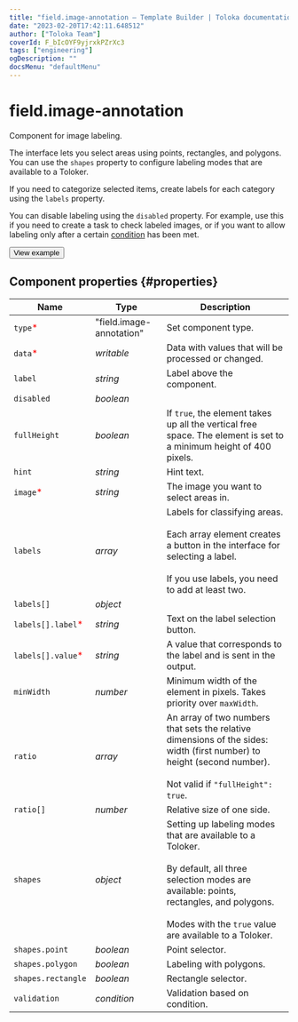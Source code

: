 ```yaml
---
title: "field.image-annotation — Template Builder | Toloka documentation"
date: "2023-02-20T17:42:11.648512"
author: ["Toloka Team"]
coverId: F_bIcOYF9yjrxkPZrXc3
tags: ["engineering"]
ogDescription: ""
docsMenu: "defaultMenu"
---
```



# field.image-annotation

Component for image labeling.

The interface lets you select areas using points, rectangles, and polygons. You can use the `shapes` property to configure labeling modes that are available to a Toloker.

If you need to categorize selected items, create labels for each category using the `labels` property.

You can disable labeling using the `disabled` property. For example, use this if you need to create a task to check labeled images, or if you want to allow labeling only after a certain [condition](/docs-new/template-builder/reference/helper.if) has been met.

<Button themeColor="light" view="default" size="l" type="link" url="https://ya.cc/t/rDD6zD5S3tyzeb">View example</Button>

## Component properties {#properties}

**Name** | **Type** | **Description**
----- | ----- | -----
`type`<span style="color: red">\*</span> | "field.image-annotation" | Set component type.
`data`<span style="color: red">\*</span> | _writable_ | Data with values that will be processed or changed.
`label` | _string_ | Label above the component.
`disabled` | _boolean_ | <FieldImageAnnotationTable1/>
`fullHeight` | _boolean_ | If `true`, the element takes up all the vertical free space. The element is set to a minimum height of 400 pixels.
`hint` | _string_ | Hint text.
`image`<span style="color: red">\*</span> | _string_ | The image you want to select areas in.
`labels` | _array_ | Labels for classifying areas.<br/><br/>Each array element creates a button in the interface for selecting a label.<br/><br/>If you use labels, you need to add at least two.
`labels[]` | _object_ | <FieldImageAnnotationTable2/>
`labels[].label`<span style="color: red">\*</span> | _string_ | Text on the label selection button.
`labels[].value`<span style="color: red">\*</span> | _string_ | A value that corresponds to the label and is sent in the output.
`minWidth` | _number_ | Minimum width of the element in pixels. Takes priority over `maxWidth`.
`ratio` | _array_ | An array of two numbers that sets the relative dimensions of the sides: width (first number) to height (second number).<br/><br/>Not valid if `"fullHeight": true`.
`ratio[]` | _number_ | Relative size of one side.
`shapes` | _object_ | Setting up labeling modes that are available to a Toloker.<br/><br/>By default, all three selection modes are available: points, rectangles, and polygons.<br/><br/>Modes with the `true` value are available to a Toloker.
`shapes.point` | _boolean_ | Point selector.
`shapes.polygon` | _boolean_ | Labeling with polygons.
`shapes.rectangle` | _boolean_ | Rectangle selector.
`validation` | _condition_ | Validation based on condition.

<ContactSupport/>